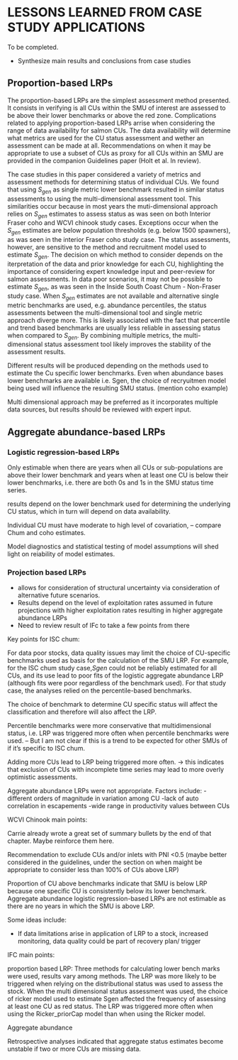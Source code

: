 # LESSONS LEARNED FROM CASE STUDY APPLICATIONS

To be completed.

* Synthesize main results and conclusions from case studies

## Proportion-based LRPs

The proportion-based LRPs are the simplest assessment method presented. It consists in verifying is all CUs within the SMU of interest are assessed to be above their lower benchmarks or above the red zone. Complications related to applying proportion-based LRPs arrise when considering the range of data availability for salmon CUs. The data availability will determine what metrics are used for the CU status assessment and wether an assessment can be made at all. Recommendations on when it may be appropriate to use a subset of CUs as proxy for all CUs within an SMU are provided in the companion Guidelines paper (Holt et al. In review).   

The case studies in this paper considered a variety of metrics and assessment methods for determining status of individual CUs. We found that using $S_{gen}$ as single metric lower benchmark resulted in similar status assessments to using the  multi-dimensional assessment tool. This similarities occur because in most years the muti-dimensional approach relies on $S_{gen}$ estimates to assess status as was seen on both Interior Fraser coho and WCVI chinook study cases. Exceptions occur when the $S_{gen}$ estimates are below population thresholds (e.g. below 1500 spawners), as was seen in the interior Fraser coho study case. The status assessments, however, are sensitive to the method and recruitment model used to estimate $S_{gen}$. The decision on which method to consider depends on the iterpretation of the data and prior knowledge for each CU, highlighting the importance of considering expert knowledge input and peer-review for salmon assessments. 
In data poor scenarios, it may not be possible to estimate $S_{gen}$, as was seen in the Inside South Coast Chum - Non-Fraser study case. When $S_{gen}$ estimates are not available and alternative single metric benchmarks are used, e.g. abundance percentiles, the status assessments between the multi-dimensional tool and single metric approach diverge more. This is likely associated with the fact that percentile and trend based benchmarks are usually less reliable in assessing status when compared to $S_{gen}$. By combining multiple metrics, the multi-dimensional status assessment tool likely improves the stability of the assessment results. 




<!-- 
 Need to reinforce the 

Ask KH: is it true that:
For the proportion-based LRP, using $Sgen$ as single metric lower benchmark resulted in similar outcomes to using the the multi-dimensional status assessment tool. This similarities occur because in most years the muti-dimensional approach relies on $Sgen$ estimates to assess status, as was seen on both Interior Fraser coho and WCVI chinook study cases. 
 Exceptions occur when generational mean of spawners dip below 1500 fish.  
For the proportion-based LRP, results tend to be more sensitive to the choice of recruitment function used to estimate the lower benchmarks, i.e., $Sgen$. as was demonstrated in the IFC study case.  

Need to confirm with Luke:


-->

Different results will be produced depending on the methods used to estimate the Cu specific lower benchmarks. 
Even when abundance bases lower benchmarks are available i.e. Sgen, the choice of recryuitmen model being used will influence the resulting SMU status. (mention coho example)

Multi dimensional approach may be preferred as it incorporates multiple data sources, but results should be reviewed with expert input. 



## Aggregate abundance-based LRPs

### Logistic regression-based LRPs

Only estimable when there are years when all CUs or sub-populations are above their lower benchmark and years when at least one CU is below their lower benchmarks, i.e. there are both 0s and 1s in the SMU status time series. 

results depend on the lower benchmark used for determining the underlying CU status, which in turn will depend on data availability. 

Individual CU must have moderate to high level of covariation, -- compare Chum and coho estimates.

Model diagnostics and statistical testing of model assumptions will shed light on reiability of model estimates.  

### Projection based LRPs

- allows for consideration of structural uncertainty via consideration of alternative future scenarios. 
- Results depend on the level of exploitation rates assumed in future projections with higher exploitation rates resulting in higher aggregate abundance LRPs
- Need to review result of IFc to take a few points from there


<!--
	Summary points by chapter below
-->

Key points for ISC chum: 

For data poor stocks, data quality issues may limit the choice of CU-specific benchmarks used as basis for the calculation of the SMU LRP. For example, for the ISC chum study case,$Sgen$ could not be reliably estimated for all CUs, and its use lead to poor fits of the logistic aggregate abundance LRP (although fits were poor regardless of the benchmark used). For that study case, the analyses relied on the percentile-based benchmarks. 

The choice of benchmark to determine CU specific status will affect the classification and therefore will also affect the LRP. 

Percentile benchmarks were more conservative that multidimensional status, i.e. LRP was triggered more often when percentile benchmarks were used.  -- But I am not clear if this is a trend to be expected for other SMUs of if it's specific to ISC chum. 

Adding more CUs lead to LRP being triggered more often. -> this indicates that exclusion of CUs with incomplete time series may lead to more overly optimistic assessments. 

Aggregate abundance LRPs were not appropriate. Factors include: 
-different orders of magnitude in variation among CU
-lack of auto correlation in escapements
-wide range in productivity values between CUs 


WCVI Chinook main points: 

Carrie already wrote a great set of summary bullets by the end of that chapter. Maybe reinforce them here. 

Recommendation to exclude CUs and/or inlets with PNI <0.5 (maybe better considered in the guidelines, under the section on when maight be appropriate to consider less than 100% of CUs above LRP)

Proportion of CU above benchmarks indicate that SMU is below LRP because one specific CU is consistently below its lower benchmark. Aggregate abundance logistic regression-based LRPs are not estimable as there are no years in which the SMU is above LRP. 



Some ideas include:

- If data limitations arise in application of LRP to a stock, increased monitoring, data quality could be part of recovery plan/ trigger


IFC main points:

proportion based LRP: Three methods for calculating lower bench marks were used, results vary among methods. The LRP was more likely to be triggered when relying on the distributional status was used to assess the stock. When the multi dimensional status assessment was used, the choice of ricker model used to estimate Sgen affected the frequency of assessing at least one CU as red status. The LRP  was triggered more often when using the Ricker_priorCap model than when using the Ricker model. 

Aggregate abundance

Retrospective analyses indicated that aggregate status estimates become unstable if two or more 
CUs are missing data.  

